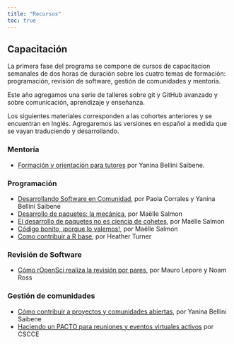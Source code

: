 ```yaml
---
title: "Recursos"
toc: true
---
```


## Capacitación

La primera fase del programa se compone de cursos de capacitacion semanales de dos horas de duración sobre los cuatro temas de formación: programación, revisión de software, gestión de comunidades y mentoría.  

Este año agregamos una serie de talleres sobre git y GitHub avanzado y sobre comunicación, aprendizaje y enseñanza.

Los siguientes materiales corresponden a las cohortes anteriores y se encuentran en Inglés. Agregaremos las versiones en español a medida que se vayan traduciendo y desarrollando.

### Mentoría

* [Formación y orientación para tutores](https://ropensci-training.github.io/ropensci-mentors/) por Yanina Bellini Saibene.

### Programación

* [Desarrollando Software en Comunidad](https://paocorrales.github.io/git-developing-software-together/), por Paola Corrales y Yanina Bellini Saibene
* [Desarrollo de paquetes: la mecánica](https://rpkgdev-mechanics-2024.netlify.app/), por Maëlle Salmon
* [El desarrollo de paquetes no es ciencia de cohetes](https://rpkgdev-rocket-2024.netlify.app/), por Maëlle Salmon 
* [Código bonito, ¡porque lo valemos!](https://stylish-code.netlify.app/#/), por Maëlle Salmon
* [Como contribuir a R base](https://hturner.github.io/rOpenSci_champions/), por Heather Turner

### Revisión de Software

* [Cómo rOpenSci realiza la revisión por pares](https://github.com/maurolepore/ropensci-review), por Mauro Lepore y Noam Ross

### Gestión de comunidades

* [Cómo contribuir a proyectos y comunidades abiertas](https://osschampionsprogram.netlify.app/), por Yanina Bellini Saibene
* [Haciendo un PACTO para reuniones y eventos virtuales activos](https://zenodo.org/record/4987666#.Y-1Y4nbMK5c) por CSCCE
